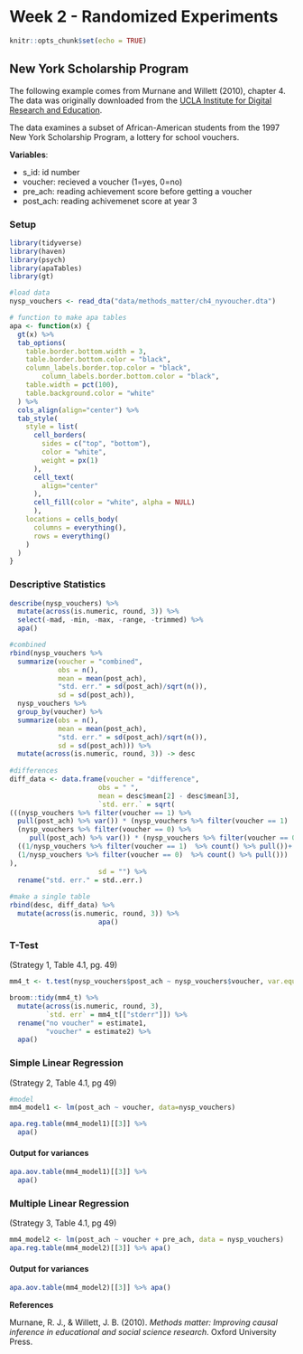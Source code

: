 # Week 2 - Randomized Experiments

```r
knitr::opts_chunk$set(echo = TRUE)
```


## New York Scholarship Program

The following example comes from  Murnane and Willett (2010), chapter 4. The data was originally downloaded from the [UCLA Institute for Digital Research and Education](https://stats.idre.ucla.edu/stata/examples/methods-matter/chapter4/).

The data examines a subset of African-American students from the 1997 New York Scholarship Program, a lottery for school vouchers. 


**Variables**:

  * s_id: id number
  * voucher: recieved a voucher (1=yes, 0=no)
  * pre_ach: reading achievement score before getting a voucher
  * post_ach: reading achivemenet score at year 3
  
### Setup

```r
library(tidyverse)
library(haven)
library(psych)
library(apaTables)
library(gt)
```

```r
#load data
nysp_vouchers <- read_dta("data/methods_matter/ch4_nyvoucher.dta")
```

```r
# function to make apa tables
apa <- function(x) {
  gt(x) %>%
  tab_options(
    table.border.bottom.width = 3,
    table.border.bottom.color = "black",
    column_labels.border.top.color = "black",
        column_labels.border.bottom.color = "black",
    table.width = pct(100),
    table.background.color = "white"
  ) %>%
  cols_align(align="center") %>%
  tab_style(
    style = list(
      cell_borders(
        sides = c("top", "bottom"),
        color = "white",
        weight = px(1)
      ),
      cell_text(
        align="center"
      ),
      cell_fill(color = "white", alpha = NULL)
      ),
    locations = cells_body(
      columns = everything(),
      rows = everything()
    )
  )
}

```

### Descriptive Statistics

```r
describe(nysp_vouchers) %>%
  mutate(across(is.numeric, round, 3)) %>%
  select(-mad, -min, -max, -range, -trimmed) %>%
  apa()
```

```r
#combined
rbind(nysp_vouchers %>%
  summarize(voucher = "combined",
            obs = n(),
            mean = mean(post_ach),
            "std. err." = sd(post_ach)/sqrt(n()),
            sd = sd(post_ach)),
  nysp_vouchers %>%
  group_by(voucher) %>%
  summarize(obs = n(),
            mean = mean(post_ach),
            "std. err." = sd(post_ach)/sqrt(n()),
            sd = sd(post_ach))) %>%
  mutate(across(is.numeric, round, 3)) -> desc
  
#differences
diff_data <- data.frame(voucher = "difference",
                      obs = " ",
                      mean = desc$mean[2] - desc$mean[3],
                      `std. err.` = sqrt(
(((nysp_vouchers %>% filter(voucher == 1) %>%
  pull(post_ach) %>% var()) * (nysp_vouchers %>% filter(voucher == 1)  %>% count() %>% pull()-1) +
  (nysp_vouchers %>% filter(voucher == 0) %>%
     pull(post_ach) %>% var()) * (nysp_vouchers %>% filter(voucher == 0)  %>% count() %>% pull()-1)) / (nysp_vouchers %>% count() %>% pull())) *
  ((1/nysp_vouchers %>% filter(voucher == 1)  %>% count() %>% pull())+
  (1/nysp_vouchers %>% filter(voucher == 0)  %>% count() %>% pull()))
),
                      sd = "") %>%
  rename("std. err." = std..err.)
                        
#make a single table
rbind(desc, diff_data) %>% 
  mutate(across(is.numeric, round, 3)) %>%
                      apa()

```


### T-Test

(Strategy 1, Table 4.1, pg. 49)

```r
mm4_t <- t.test(nysp_vouchers$post_ach ~ nysp_vouchers$voucher, var.equal = T)

broom::tidy(mm4_t) %>%
  mutate(across(is.numeric, round, 3),
         `std. err` = mm4_t[["stderr"]]) %>%
  rename("no voucher" = estimate1,
         "voucher" = estimate2) %>%
  apa()
```

### Simple Linear Regression 

(Strategy 2, Table 4.1, pg 49)

```r
#model
mm4_model1 <- lm(post_ach ~ voucher, data=nysp_vouchers)

apa.reg.table(mm4_model1)[[3]] %>%
  apa()
```

#### Output for variances 

```r
apa.aov.table(mm4_model1)[[3]] %>% 
  apa()
```

### Multiple Linear Regression 

(Strategy 3, Table 4.1, pg 49)

```r
mm4_model2 <- lm(post_ach ~ voucher + pre_ach, data = nysp_vouchers)
apa.reg.table(mm4_model2)[[3]] %>% apa()
```

#### Output for variances 

```r
apa.aov.table(mm4_model2)[[3]] %>% apa()
```

**References**

Murnane, R. J., & Willett, J. B. (2010). *Methods matter: Improving causal inference in educational and social science research*. Oxford University Press.